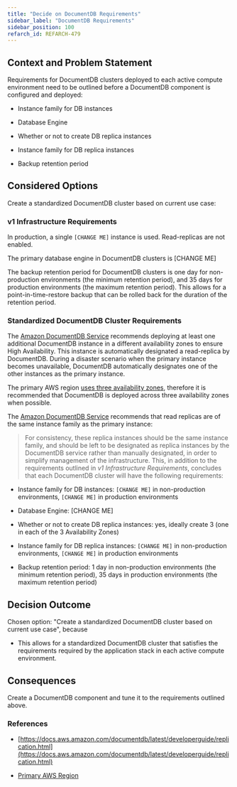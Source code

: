 ```yaml
---
title: "Decide on DocumentDB Requirements"
sidebar_label: "DocumentDB Requirements"
sidebar_position: 100
refarch_id: REFARCH-479
---
```


## Context and Problem Statement

Requirements for DocumentDB clusters deployed to each active compute environment need to be outlined before a DocumentDB
component is configured and deployed:

- Instance family for DB instances

- Database Engine

- Whether or not to create DB replica instances

- Instance family for DB replica instances

- Backup retention period

## Considered Options

Create a standardized DocumentDB cluster based on current use case:

### v1 Infrastructure Requirements

In production, a single `[CHANGE ME]` instance is used. Read-replicas are not enabled.

The primary database engine in DocumentDB clusters is [CHANGE ME]

The backup retention period for DocumentDB clusters is one day for non-production environments (the minimum retention
period), and 35 days for production environments (the maximum retention period). This allows for a point-in-time-restore
backup that can be rolled back for the duration of the retention period.

### Standardized DocumentDB Cluster Requirements

The [Amazon DocumentDB Service](https://docs.aws.amazon.com/documentdb/latest/developerguide/replication.html) recommends deploying at least one additional DocumentDB instance in a different availability zones to ensure High Availability. This instance is automatically designated a read-replica by DocumentDB. During a disaster scenario when the primary instance becomes unavailable, DocumentDB automatically designates one of the other instances as the primary instance.

The primary AWS region [uses three availability zones](/layers/network/design-decisions/decide-on-primary-aws-region), therefore it is recommended that
DocumentDB is deployed across three availability zones when possible.

The [Amazon DocumentDB Service](https://docs.aws.amazon.com/documentdb/latest/developerguide/replication.html) recommends that read replicas are of the same instance family as the primary instance:

> For consistency, these replica instances should be the same instance family, and should be left to be designated as
replica instances by the DocumentDB service rather than manually designated, in order to simplify management of the
infrastructure.
This, in addition to the requirements outlined in _v1 Infrastructure Requirements_, concludes that each DocumentDB
cluster will have the following requirements:

- Instance family for DB instances: `[CHANGE ME]` in non-production environments, `[CHANGE ME]` in production environments

- Database Engine: [CHANGE ME]

- Whether or not to create DB replica instances: yes, ideally create 3 (one in each of the 3 Availability Zones)

- Instance family for DB replica instances: `[CHANGE ME]` in non-production environments, `[CHANGE ME]` in production
environments

- Backup retention period: 1 day in non-production environments (the minimum retention period), 35 days in production
environments (the maximum retention period)

## Decision Outcome

Chosen option: "Create a standardized DocumentDB cluster based on current use case", because

- This allows for a standardized DocumentDB cluster that satisfies the requirements required by the application stack in
each active compute environment.

## Consequences

Create a DocumentDB component and tune it to the requirements outlined above.

### References

- [https://docs.aws.amazon.com/documentdb/latest/developerguide/replication.html](https://docs.aws.amazon.com/documentdb/latest/developerguide/replication.html)

- [Primary AWS Region](/layers/network/design-decisions/decide-on-primary-aws-region)


